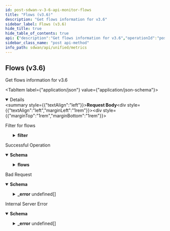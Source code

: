 ```yaml
---
id: post-sdwan-v-3-6-api-monitor-flows
title: "Flows (v3.6)"
description: "Get flows information for v3.6"
sidebar_label: Flows (v3.6)
hide_title: true
hide_table_of_contents: true
api: {"description":"Get flows information for v3.6","operationId":"post-sdwan-v3.6-api-monitor-flows","requestBody":{"content":{"application/json":{"schema":{"properties":{"debug_level":{"description":"Debug Level","enum":["summary","tcp-flags","traffic","all"],"type":"string"},"end_time":{"format":"date","type":"string"},"filter":{"description":"Filter","properties":{"app":{"description":"App","items":{"description":"App","type":"string"},"type":"array"},"element":{"description":"Element","items":{"description":"Element","type":"string"},"type":"array"},"flow":{"description":"Flow","properties":{"destination_ip":{"description":"Destination Ip","items":{"description":"Destination Ip","type":"string"},"type":"array"},"destination_port":{"description":"Destination Port","items":{"description":"Destination Port","type":"integer"},"type":"array"},"protocol":{"description":"Protocol","type":"integer"},"source_ip":{"description":"Source Ip","items":{"description":"Source Ip","type":"string"},"type":"array"},"source_port":{"description":"Source Port","items":{"description":"Source Port","type":"integer"},"type":"array"}}},"flow_type":{"description":"Flow Type","enum":["local","wan","all"],"type":"string"},"path":{"description":"Path","items":{"description":"Path","type":"string"},"type":"array"},"path_type":{"description":"Path Type","items":{"description":"Path Type","enum":["public_direct","public_vpn","private_direct","private_vpn","unknown","servicelink"],"type":"string"},"type":"array"},"security_policy_destination_zone":{"description":"Security Policy Destination Zone","items":{"description":"Security Policy Destination Zone","type":"string"},"type":"array"},"security_policy_rule":{"description":"Security Policy Rule","items":{"description":"Security Policy Rule","type":"string"},"type":"array"},"security_policy_rule_action":{"description":"Security Policy Rule Action","enum":["allow","deny","reject"],"type":"string"},"security_policy_source_zone":{"description":"Security Policy Source Zone","items":{"description":"Security Policy Source Zone","type":"string"},"type":"array"},"site":{"description":"Site","items":{"description":"Site","type":"string"},"type":"array"},"waninterface":{"description":"Waninterface","items":{"description":"Waninterface","type":"string"},"type":"array"}}},"max_datapoints":{"description":"Max Datapoints","type":"integer"},"name":{"description":"Name: Pattern(error = INVALID_FILTER: Schema check failed - Invalid value for param {}, regexp = ^[A-Za-z]+$) ","type":"string"},"start_time":{"format":"date","type":"string"}}}}},"description":"Filter for flows"},"responses":{"200":{"content":{"application/json":{"schema":{"properties":{"flows":{"description":"Flows","properties":{"debug_level":{"description":"Debug Level","type":"string"},"end_time":{"description":"End Time","type":"string"},"items":{"description":"Items","items":{"properties":{"app_id":{"description":"App Id","type":"string"},"average_ntt":{"description":"Average Ntt: JsonInclude(content = ALWAYS, contentFilter = classOf[Void], value = ALWAYS, valueFilter = classOf[Void]) ","format":"float","type":"number"},"average_pg":{"description":"Average Pg: JsonInclude(content = ALWAYS, contentFilter = classOf[Void], value = ALWAYS, valueFilter = classOf[Void]) ","format":"float","type":"number"},"average_rtt":{"description":"Average Rtt: JsonInclude(content = ALWAYS, contentFilter = classOf[Void], value = ALWAYS, valueFilter = classOf[Void]) ","format":"float","type":"number"},"average_srt":{"description":"Average Srt: JsonInclude(content = ALWAYS, contentFilter = classOf[Void], value = ALWAYS, valueFilter = classOf[Void]) ","format":"float","type":"number"},"average_udp_trt":{"description":"Average Udp Trt: JsonInclude(content = ALWAYS, contentFilter = classOf[Void], value = ALWAYS, valueFilter = classOf[Void]) ","format":"float","type":"number"},"avg_jitter_c2s":{"description":"Avg Jitter C2s: JsonInclude(content = ALWAYS, contentFilter = classOf[Void], value = ALWAYS, valueFilter = classOf[Void]) ","format":"float","type":"number"},"avg_jitter_s2c":{"description":"Avg Jitter S2c: JsonInclude(content = ALWAYS, contentFilter = classOf[Void], value = ALWAYS, valueFilter = classOf[Void]) ","format":"float","type":"number"},"avg_mos_c2s":{"description":"Avg Mos C2s: JsonInclude(content = ALWAYS, contentFilter = classOf[Void], value = ALWAYS, valueFilter = classOf[Void]) ","format":"float","type":"number"},"avg_mos_s2c":{"description":"Avg Mos S2c: JsonInclude(content = ALWAYS, contentFilter = classOf[Void], value = ALWAYS, valueFilter = classOf[Void]) ","format":"float","type":"number"},"avg_packet_loss_c2s":{"description":"Avg Packet Loss C2s: JsonInclude(content = ALWAYS, contentFilter = classOf[Void], value = ALWAYS, valueFilter = classOf[Void]) ","format":"float","type":"number"},"avg_packet_loss_s2c":{"description":"Avg Packet Loss S2c: JsonInclude(content = ALWAYS, contentFilter = classOf[Void], value = ALWAYS, valueFilter = classOf[Void]) ","format":"float","type":"number"},"bytes_c2s":{"description":"Bytes C2s","format":"int64","type":"integer"},"bytes_s2c":{"description":"Bytes S2c","format":"int64","type":"integer"},"codec_c2s":{"description":"Codec C2s: JsonInclude(content = ALWAYS, contentFilter = classOf[Void], value = ALWAYS, valueFilter = classOf[Void]) ","items":{"description":"Codec C2s","format":"int64","type":"integer"},"type":"array"},"codec_s2c":{"description":"Codec S2c: JsonInclude(content = ALWAYS, contentFilter = classOf[Void], value = ALWAYS, valueFilter = classOf[Void]) ","items":{"description":"Codec S2c","format":"int64","type":"integer"},"type":"array"},"destination_ip":{"description":"Destination Ip","type":"string"},"destination_lan_network_id":{"description":"Destination Lan Network Id","type":"string"},"destination_lan_vlan_id":{"description":"Destination Lan Vlan Id","type":"integer"},"destination_port":{"description":"Destination Port","type":"integer"},"element_id":{"description":"Element Id","type":"string"},"fc_app_id":{"description":"Fc App Id","type":"string"},"fin_c2s":{"description":"Fin C2s","format":"int64","type":"integer"},"fin_s2c":{"description":"Fin S2c","format":"int64","type":"integer"},"flow_action":{"description":"Flow Action","type":"string"},"flow_decision_metadata_list":{"description":"Flow Decision Metadata List","items":{"properties":{"available_wan_networks":{"description":"Available Wan Networks: JsonAlias(value = [bw_paths]) JsonInclude(content = ALWAYS, contentFilter = classOf[Void], value = ALWAYS, valueFilter = classOf[Void]) ","items":{"description":"Available Wan Networks","type":"string"},"type":"array"},"chosen_wan_path":{"description":"Chosen Wan Path: JsonAlias(value = [path_id]) ","type":"string"},"flow_decision_bitmap":{"description":"Flow Decision Bitmap: JsonAlias(value = [bitmap]) JsonInclude(content = ALWAYS, contentFilter = classOf[Void], value = ALWAYS, valueFilter = classOf[Void]) ","items":{"description":"Flow Decision Bitmap","format":"int64","type":"integer"},"type":"array"},"flow_decision_time":{"description":"Flow Decision Time: JsonAlias(value = [time]) ","format":"int64","type":"integer"},"policy_allowed_wan_paths":{"description":"Policy Allowed Wan Paths: JsonAlias(value = [policy_paths]) JsonInclude(content = ALWAYS, contentFilter = classOf[Void], value = ALWAYS, valueFilter = classOf[Void]) ","items":{"description":"Policy Allowed Wan Paths","type":"string"},"type":"array"},"predictive_wan_network_normalized_load":{"description":"Predictive Wan Network Normalized Load: JsonAlias(value = [bw_values]) JsonInclude(content = ALWAYS, contentFilter = classOf[Void], value = ALWAYS, valueFilter = classOf[Void]) ","items":{"description":"Predictive Wan Network Normalized Load","type":"string"},"type":"array"},"preferred_wan_path":{"description":"Preferred Wan Path: JsonAlias(value = [pref_wan_path]) JsonInclude(content = ALWAYS, contentFilter = classOf[Void], value = ALWAYS, valueFilter = classOf[Void]) ","type":"string"},"sla_filtered_state_up_policy_allowed_wan_paths":{"description":"Sla Filtered State Up Policy Allowed Wan Paths: JsonAlias(value = [policy_l2l3_sla_paths]) JsonInclude(content = ALWAYS, contentFilter = classOf[Void], value = ALWAYS, valueFilter = classOf[Void]) ","items":{"description":"Sla Filtered State Up Policy Allowed Wan Paths","type":"string"},"type":"array"},"state_up_policy_allowed_wan_paths":{"description":"State Up Policy Allowed Wan Paths: JsonAlias(value = [policy_l2l3_paths]) JsonInclude(content = ALWAYS, contentFilter = classOf[Void], value = ALWAYS, valueFilter = classOf[Void]) ","items":{"description":"State Up Policy Allowed Wan Paths","type":"string"},"type":"array"}}},"type":"array"},"flow_end_time_ms":{"description":"Flow End Time Ms","format":"int64","type":"integer"},"flow_start_time_ms":{"description":"Flow Start Time Ms","format":"int64","type":"integer"},"incomplete_trans":{"description":"Incomplete Trans: JsonInclude(content = ALWAYS, contentFilter = classOf[Void], value = ALWAYS, valueFilter = classOf[Void]) ","format":"int64","type":"integer"},"init_success":{"description":"Init Success: JsonInclude(content = ALWAYS, contentFilter = classOf[Void], value = ALWAYS, valueFilter = classOf[Void]) ","type":"boolean"},"is_local_traffic":{"description":"Is Local Traffic","type":"boolean"},"is_sec_policy_present":{"description":"Is Sec Policy Present","type":"boolean"},"lan_dscp_lan_to_wan":{"description":"Lan Dscp Lan To Wan: JsonDeserialize(as = classOf[Void], builder = classOf[Void], contentAs = classOf[Void], contentConverter = classOf[Converter$None], contentUsing = classOf[JsonDeserializer$None], converter = classOf[Converter$None], keyAs = classOf[Void], keyUsing = classOf[KeyDeserializer$None], using = classOf[CustomGetSetPositionsDeserializer]) ","items":{"description":"Lan Dscp Lan To Wan","type":"integer"},"type":"array"},"lan_dscp_wan_to_lan":{"description":"Lan Dscp Wan To Lan: JsonDeserialize(as = classOf[Void], builder = classOf[Void], contentAs = classOf[Void], contentConverter = classOf[Converter$None], contentUsing = classOf[JsonDeserializer$None], converter = classOf[Converter$None], keyAs = classOf[Void], keyUsing = classOf[KeyDeserializer$None], using = classOf[CustomGetSetPositionsDeserializer]) ","items":{"description":"Lan Dscp Wan To Lan","type":"integer"},"type":"array"},"lan_origination_id":{"description":"Lan Origination Id","type":"string"},"lan_termination_id":{"description":"Lan Termination Id","type":"string"},"lan_to_wan":{"description":"Lan To Wan","type":"boolean"},"max_jitter_c2s":{"description":"Max Jitter C2s: JsonInclude(content = ALWAYS, contentFilter = classOf[Void], value = ALWAYS, valueFilter = classOf[Void]) ","format":"float","type":"number"},"max_jitter_s2c":{"description":"Max Jitter S2c: JsonInclude(content = ALWAYS, contentFilter = classOf[Void], value = ALWAYS, valueFilter = classOf[Void]) ","format":"float","type":"number"},"max_mos_c2s":{"description":"Max Mos C2s: JsonInclude(content = ALWAYS, contentFilter = classOf[Void], value = ALWAYS, valueFilter = classOf[Void]) ","format":"float","type":"number"},"max_mos_s2c":{"description":"Max Mos S2c: JsonInclude(content = ALWAYS, contentFilter = classOf[Void], value = ALWAYS, valueFilter = classOf[Void]) ","format":"float","type":"number"},"max_ntt":{"description":"Max Ntt: JsonInclude(content = ALWAYS, contentFilter = classOf[Void], value = ALWAYS, valueFilter = classOf[Void]) ","format":"float","type":"number"},"max_packet_loss_c2s":{"description":"Max Packet Loss C2s: JsonInclude(content = ALWAYS, contentFilter = classOf[Void], value = ALWAYS, valueFilter = classOf[Void]) ","format":"float","type":"number"},"max_packet_loss_s2c":{"description":"Max Packet Loss S2c: JsonInclude(content = ALWAYS, contentFilter = classOf[Void], value = ALWAYS, valueFilter = classOf[Void]) ","format":"float","type":"number"},"max_pg":{"description":"Max Pg: JsonInclude(content = ALWAYS, contentFilter = classOf[Void], value = ALWAYS, valueFilter = classOf[Void]) ","format":"float","type":"number"},"max_rtt":{"description":"Max Rtt: JsonInclude(content = ALWAYS, contentFilter = classOf[Void], value = ALWAYS, valueFilter = classOf[Void]) ","format":"float","type":"number"},"max_srt":{"description":"Max Srt: JsonInclude(content = ALWAYS, contentFilter = classOf[Void], value = ALWAYS, valueFilter = classOf[Void]) ","format":"float","type":"number"},"max_udp_trt":{"description":"Max Udp Trt: JsonInclude(content = ALWAYS, contentFilter = classOf[Void], value = ALWAYS, valueFilter = classOf[Void]) ","format":"float","type":"number"},"media_type":{"description":"Media Type: JsonInclude(content = ALWAYS, contentFilter = classOf[Void], value = ALWAYS, valueFilter = classOf[Void]) ","type":"string"},"min_mos_c2s":{"description":"Min Mos C2s: JsonInclude(content = ALWAYS, contentFilter = classOf[Void], value = ALWAYS, valueFilter = classOf[Void]) ","format":"float","type":"number"},"min_mos_s2c":{"description":"Min Mos S2c: JsonInclude(content = ALWAYS, contentFilter = classOf[Void], value = ALWAYS, valueFilter = classOf[Void]) ","format":"float","type":"number"},"min_ntt":{"description":"Min Ntt: JsonInclude(content = ALWAYS, contentFilter = classOf[Void], value = ALWAYS, valueFilter = classOf[Void]) ","format":"float","type":"number"},"min_pg":{"description":"Min Pg: JsonInclude(content = ALWAYS, contentFilter = classOf[Void], value = ALWAYS, valueFilter = classOf[Void]) ","format":"float","type":"number"},"min_rtt":{"description":"Min Rtt: JsonInclude(content = ALWAYS, contentFilter = classOf[Void], value = ALWAYS, valueFilter = classOf[Void]) ","format":"float","type":"number"},"min_srt":{"description":"Min Srt: JsonInclude(content = ALWAYS, contentFilter = classOf[Void], value = ALWAYS, valueFilter = classOf[Void]) ","format":"float","type":"number"},"min_udp_trt":{"description":"Min Udp Trt: JsonInclude(content = ALWAYS, contentFilter = classOf[Void], value = ALWAYS, valueFilter = classOf[Void]) ","format":"float","type":"number"},"network_policy_dst_prefix_id":{"description":"Network Policy Dst Prefix Id","type":"string"},"network_policy_id":{"description":"Network Policy Id","type":"string"},"network_policy_nctx_id":{"description":"Network Policy Nctx Id","type":"string"},"network_policy_set_id":{"description":"Network Policy Set Id","type":"string"},"network_policy_src_prefix_id":{"description":"Network Policy Src Prefix Id","type":"string"},"network_policy_stack_id":{"description":"Network Policy Stack Id","type":"string"},"new_flow":{"description":"New Flow","type":"boolean"},"ooo_pkts_c2s":{"description":"Ooo Pkts C2s","format":"int64","type":"integer"},"ooo_pkts_s2c":{"description":"Ooo Pkts S2c","format":"int64","type":"integer"},"packets_c2s":{"description":"Packets C2s","format":"int64","type":"integer"},"packets_s2c":{"description":"Packets S2c","format":"int64","type":"integer"},"path_id":{"description":"Path Id","type":"string"},"path_type":{"description":"Path Type","type":"string"},"policy_id":{"description":"Policy Id","type":"string"},"priority_class":{"description":"Priority Class: JsonInclude(content = ALWAYS, contentFilter = classOf[Void], value = ALWAYS, valueFilter = classOf[Void]) ","type":"integer"},"priority_policy_default_rule_mapping_incoming_dscp":{"description":"Priority Policy Default Rule Mapping Incoming Dscp","format":"int64","type":"integer"},"priority_policy_dst_prefix_id":{"description":"Priority Policy Dst Prefix Id","type":"string"},"priority_policy_id":{"description":"Priority Policy Id","type":"string"},"priority_policy_nctx_id":{"description":"Priority Policy Nctx Id","type":"string"},"priority_policy_remark_dscp":{"description":"Priority Policy Remark Dscp","format":"int64","type":"integer"},"priority_policy_set_id":{"description":"Priority Policy Set Id","type":"string"},"priority_policy_src_prefix_id":{"description":"Priority Policy Src Prefix Id","type":"string"},"priority_policy_stack_id":{"description":"Priority Policy Stack Id","type":"string"},"protocol":{"description":"Protocol","type":"integer"},"reset_c2s":{"description":"Reset C2s","format":"int64","type":"integer"},"reset_s2c":{"description":"Reset S2c","format":"int64","type":"integer"},"retransmit_bytes_c2s":{"description":"Retransmit Bytes C2s","format":"int64","type":"integer"},"retransmit_bytes_s2c":{"description":"Retransmit Bytes S2c","format":"int64","type":"integer"},"retransmit_pkts_c2s":{"description":"Retransmit Pkts C2s","format":"int64","type":"integer"},"retransmit_pkts_s2c":{"description":"Retransmit Pkts S2c","format":"int64","type":"integer"},"sack_pkts_c2s":{"description":"Sack Pkts C2s","format":"int64","type":"integer"},"sack_pkts_s2c":{"description":"Sack Pkts S2c","format":"int64","type":"integer"},"sec_fc_app_id":{"description":"Sec Fc App Id","items":{"description":"Sec Fc App Id","type":"string"},"type":"array"},"security_policy_rules":{"description":"Security Policy Rules: JsonInclude(content = ALWAYS, contentFilter = classOf[Void], value = NON_EMPTY, valueFilter = classOf[Void]) ","items":{"properties":{"bytes_c2s":{"format":"int64","type":"integer"},"bytes_s2c":{"format":"int64","type":"integer"},"packets_c2s":{"format":"int64","type":"integer"},"packets_s2c":{"format":"int64","type":"integer"},"security_destination_zone_id":{"description":"Security Destination Zone Id: JsonAlias(value = [dst_zone_id]) ","type":"string"},"security_policy_rule_action":{"description":"Security Policy Rule Action: JsonAlias(value = [action]) ","type":"string"},"security_policy_rule_id":{"description":"Security Policy Rule Id: JsonAlias(value = [rule_id]) ","type":"string"},"security_source_zone_id":{"description":"Security Source Zone Id: JsonAlias(value = [src_zone_id]) ","type":"string"},"time":{"description":"Time","format":"int64","type":"integer"}}},"type":"array"},"service_endpoint_id":{"description":"Service Endpoint Id: JsonInclude(content = ALWAYS, contentFilter = classOf[Void], value = ALWAYS, valueFilter = classOf[Void]) ","type":"string"},"source_ip":{"description":"Source Ip","type":"string"},"source_lan_network_id":{"description":"Source Lan Network Id","type":"string"},"source_lan_vlan_id":{"description":"Source Lan Vlan Id","type":"integer"},"source_port":{"description":"Source Port","type":"integer"},"success_transactions":{"description":"Success Transactions: JsonInclude(content = ALWAYS, contentFilter = classOf[Void], value = ALWAYS, valueFilter = classOf[Void]) ","format":"int64","type":"integer"},"syn_c2s":{"description":"Syn C2s","format":"int64","type":"integer"},"syn_s2c":{"description":"Syn S2c","format":"int64","type":"integer"},"traffic_type":{"description":"Traffic Type: JsonInclude(content = ALWAYS, contentFilter = classOf[Void], value = ALWAYS, valueFilter = classOf[Void]) ","type":"string"},"unknown_domain":{"description":"Unknown Domain","type":"string"},"unknown_reason":{"description":"Unknown Reason","type":"string"},"vlan_id":{"description":"Vlan Id","type":"integer"},"wan_path_change_reason":{"description":"Wan Path Change Reason: JsonInclude(content = ALWAYS, contentFilter = classOf[Void], value = ALWAYS, valueFilter = classOf[Void]) ","type":"string"},"waninterface_id":{"description":"Waninterface Id","type":"string"},"win_scaler_c2s":{"description":"Win Scaler C2s","format":"int64","type":"integer"},"win_scaler_s2c":{"description":"Win Scaler S2c","format":"int64","type":"integer"},"win_size_c2s":{"description":"Win Size C2s","format":"int64","type":"integer"},"win_size_s2c":{"description":"Win Size S2c","format":"int64","type":"integer"}}},"type":"array"},"start_time":{"description":"Start Time","type":"string"}}}}}}},"description":"Successful Operation"},"400":{"content":{"application/json":{"example":{"value":{"_error":[{"code":"EMPTY_REQ_BODY"},{"code":"SCHEMA_MISMATCH"},{"code":"START_TIME_GREATER_THAN_END_TIME"},{"code":"INVALID_REQUEST_ERROR_0001"},{"code":"EMPTY_FILTER"},{"code":"PATH_AND_PATH_TYPE_NOT_SUPPORTED"},{"code":"SITE_WITH_PATH_MISSING"},{"code":"SITE_WITH_WANINTERFACE_MISSING"},{"code":"SITE_WITH_ELEMENT_MISSING"},{"code":"SITE_WITH_FLOW_TUPLE_MISSING"},{"code":"INVALID_IP"},{"code":"INVALID_FLOW_TYPE"}]}},"schema":{"properties":{"_error":{"items":{"properties":{"code":{"type":"string"},"message":{"type":"string"}}},"type":"array"}}}}},"description":"Bad Request"},"500":{"content":{"application/json":{"schema":{"properties":{"_error":{"items":{"properties":{"code":{"type":"string"},"message":{"type":"string"}}},"type":"array"}}}}},"description":"Internal Server Error"}},"tags":["Metrics"],"method":"post","path":"/sdwan/v3.6/api/monitor/flows","jsonRequestBodyExample":{"debug_level":"summary","end_time":"2022-09-28","filter":{"app":["string"],"element":["string"],"flow":{"destination_ip":["string"],"destination_port":[0],"protocol":0,"source_ip":["string"],"source_port":[0]},"flow_type":"local","path":["string"],"path_type":["public_direct"],"security_policy_destination_zone":["string"],"security_policy_rule":["string"],"security_policy_rule_action":"allow","security_policy_source_zone":["string"],"site":["string"],"waninterface":["string"]},"max_datapoints":0,"name":"string","start_time":"2022-09-28"},"info":{"contact":{},"description":"List of APIs used to retrieve SDWAN metrics such as badnwidth utilization, TCP transaction, application health, application performance, LQM, flows, interface & system metrics.","title":"Metrics","version":"Latest"},"postman":{"name":"Flows (v3.6)","description":{"content":"Get flows information for v3.6","type":"text/plain"},"url":{"path":["sdwan","v3.6","api","monitor","flows"],"host":["{{baseUrl}}"],"query":[],"variable":[]},"header":[{"key":"Content-Type","value":"application/json"},{"key":"Accept","value":"application/json"}],"method":"POST","body":{"mode":"raw","raw":"\"\"","options":{"raw":{"language":"json"}}}}}
sidebar_class_name: "post api-method"
info_path: sdwan/api/unified/metrics
---
```



## Flows (v3.6)



Get flows information for v3.6

<MimeTabs><TabItem label={"application/json"} value={"application/json-schema"}><details style={{}} data-collapsed={false} open={true}><summary style={{"textAlign":"left"}}><strong>Request Body</strong></summary><div style={{"textAlign":"left","marginLeft":"1rem"}}><div style={{"marginTop":"1rem","marginBottom":"1rem"}}>

Filter for flows

</div></div><ul style={{"marginLeft":"1rem"}}><SchemaItem collapsible={false} name={"debug_level"} required={false} schemaDescription={"Debug Level"} schemaName={"string"} qualifierMessage={"**Possible values:** [`summary`, `tcp-flags`, `traffic`, `all`]"} defaultValue={undefined}></SchemaItem><SchemaItem collapsible={false} name={"end_time"} required={false} schemaDescription={undefined} schemaName={"date"} qualifierMessage={undefined} defaultValue={undefined}></SchemaItem><SchemaItem collapsible={true} className={"schemaItem"}><details style={{}}><summary style={{}}><strong>filter</strong><span style={{"opacity":"0.6"}}> </span></summary><div style={{"marginLeft":"1rem"}}><div style={{"marginTop":".5rem","marginBottom":".5rem"}}>

Filter

</div><SchemaItem collapsible={false} name={"app"} required={false} schemaDescription={"App"} schemaName={"string[]"} qualifierMessage={undefined} defaultValue={undefined}></SchemaItem><SchemaItem collapsible={false} name={"element"} required={false} schemaDescription={"Element"} schemaName={"string[]"} qualifierMessage={undefined} defaultValue={undefined}></SchemaItem><SchemaItem collapsible={true} className={"schemaItem"}><details style={{}}><summary style={{}}><strong>flow</strong><span style={{"opacity":"0.6"}}> </span></summary><div style={{"marginLeft":"1rem"}}><div style={{"marginTop":".5rem","marginBottom":".5rem"}}>

Flow

</div><SchemaItem collapsible={false} name={"destination_ip"} required={false} schemaDescription={"Destination Ip"} schemaName={"string[]"} qualifierMessage={undefined} defaultValue={undefined}></SchemaItem><SchemaItem collapsible={false} name={"destination_port"} required={false} schemaDescription={"Destination Port"} schemaName={"integer[]"} qualifierMessage={undefined} defaultValue={undefined}></SchemaItem><SchemaItem collapsible={false} name={"protocol"} required={false} schemaDescription={"Protocol"} schemaName={"integer"} qualifierMessage={undefined} defaultValue={undefined}></SchemaItem><SchemaItem collapsible={false} name={"source_ip"} required={false} schemaDescription={"Source Ip"} schemaName={"string[]"} qualifierMessage={undefined} defaultValue={undefined}></SchemaItem><SchemaItem collapsible={false} name={"source_port"} required={false} schemaDescription={"Source Port"} schemaName={"integer[]"} qualifierMessage={undefined} defaultValue={undefined}></SchemaItem></div></details></SchemaItem><SchemaItem collapsible={false} name={"flow_type"} required={false} schemaDescription={"Flow Type"} schemaName={"string"} qualifierMessage={"**Possible values:** [`local`, `wan`, `all`]"} defaultValue={undefined}></SchemaItem><SchemaItem collapsible={false} name={"path"} required={false} schemaDescription={"Path"} schemaName={"string[]"} qualifierMessage={undefined} defaultValue={undefined}></SchemaItem><SchemaItem collapsible={false} name={"path_type"} required={false} schemaDescription={"Path Type"} schemaName={"string[]"} qualifierMessage={"**Possible values:** [`public_direct`, `public_vpn`, `private_direct`, `private_vpn`, `unknown`, `servicelink`]"} defaultValue={undefined}></SchemaItem><SchemaItem collapsible={false} name={"security_policy_destination_zone"} required={false} schemaDescription={"Security Policy Destination Zone"} schemaName={"string[]"} qualifierMessage={undefined} defaultValue={undefined}></SchemaItem><SchemaItem collapsible={false} name={"security_policy_rule"} required={false} schemaDescription={"Security Policy Rule"} schemaName={"string[]"} qualifierMessage={undefined} defaultValue={undefined}></SchemaItem><SchemaItem collapsible={false} name={"security_policy_rule_action"} required={false} schemaDescription={"Security Policy Rule Action"} schemaName={"string"} qualifierMessage={"**Possible values:** [`allow`, `deny`, `reject`]"} defaultValue={undefined}></SchemaItem><SchemaItem collapsible={false} name={"security_policy_source_zone"} required={false} schemaDescription={"Security Policy Source Zone"} schemaName={"string[]"} qualifierMessage={undefined} defaultValue={undefined}></SchemaItem><SchemaItem collapsible={false} name={"site"} required={false} schemaDescription={"Site"} schemaName={"string[]"} qualifierMessage={undefined} defaultValue={undefined}></SchemaItem><SchemaItem collapsible={false} name={"waninterface"} required={false} schemaDescription={"Waninterface"} schemaName={"string[]"} qualifierMessage={undefined} defaultValue={undefined}></SchemaItem></div></details></SchemaItem><SchemaItem collapsible={false} name={"max_datapoints"} required={false} schemaDescription={"Max Datapoints"} schemaName={"integer"} qualifierMessage={undefined} defaultValue={undefined}></SchemaItem><SchemaItem collapsible={false} name={"name"} required={false} schemaDescription={"Name: Pattern(error = INVALID_FILTER: Schema check failed - Invalid value for param {}, regexp = ^[A-Za-z]+$) "} schemaName={"string"} qualifierMessage={undefined} defaultValue={undefined}></SchemaItem><SchemaItem collapsible={false} name={"start_time"} required={false} schemaDescription={undefined} schemaName={"date"} qualifierMessage={undefined} defaultValue={undefined}></SchemaItem></ul></details></TabItem></MimeTabs><div><ApiTabs><TabItem label={"200"} value={"200"}><div>

Successful Operation

</div><div><MimeTabs groupId={"mime-type"}><TabItem label={"application/json"} value={"application/json"}><SchemaTabs groupId={"schema-tabs"}><TabItem label={"Schema"} value={"Schema"}><details style={{}} data-collapsed={false} open={true}><summary style={{"textAlign":"left"}}><strong>Schema</strong></summary><div style={{"textAlign":"left","marginLeft":"1rem"}}></div><ul style={{"marginLeft":"1rem"}}><SchemaItem collapsible={true} className={"schemaItem"}><details style={{}}><summary style={{}}><strong>flows</strong><span style={{"opacity":"0.6"}}> </span></summary><div style={{"marginLeft":"1rem"}}><div style={{"marginTop":".5rem","marginBottom":".5rem"}}>

Flows

</div><SchemaItem collapsible={false} name={"debug_level"} required={false} schemaDescription={"Debug Level"} schemaName={"string"} qualifierMessage={undefined} defaultValue={undefined}></SchemaItem><SchemaItem collapsible={false} name={"end_time"} required={false} schemaDescription={"End Time"} schemaName={"string"} qualifierMessage={undefined} defaultValue={undefined}></SchemaItem><SchemaItem collapsible={true} className={"schemaItem"}><details style={{}}><summary style={{}}><strong>items</strong><span style={{"opacity":"0.6"}}> undefined[]</span></summary><div style={{"marginLeft":"1rem"}}><div style={{"marginTop":".5rem","marginBottom":".5rem"}}>

Items

</div><SchemaItem collapsible={false} name={"app_id"} required={false} schemaDescription={"App Id"} schemaName={"string"} qualifierMessage={undefined} defaultValue={undefined}></SchemaItem><SchemaItem collapsible={false} name={"average_ntt"} required={false} schemaDescription={"Average Ntt: JsonInclude(content = ALWAYS, contentFilter = classOf[Void], value = ALWAYS, valueFilter = classOf[Void]) "} schemaName={"float"} qualifierMessage={undefined} defaultValue={undefined}></SchemaItem><SchemaItem collapsible={false} name={"average_pg"} required={false} schemaDescription={"Average Pg: JsonInclude(content = ALWAYS, contentFilter = classOf[Void], value = ALWAYS, valueFilter = classOf[Void]) "} schemaName={"float"} qualifierMessage={undefined} defaultValue={undefined}></SchemaItem><SchemaItem collapsible={false} name={"average_rtt"} required={false} schemaDescription={"Average Rtt: JsonInclude(content = ALWAYS, contentFilter = classOf[Void], value = ALWAYS, valueFilter = classOf[Void]) "} schemaName={"float"} qualifierMessage={undefined} defaultValue={undefined}></SchemaItem><SchemaItem collapsible={false} name={"average_srt"} required={false} schemaDescription={"Average Srt: JsonInclude(content = ALWAYS, contentFilter = classOf[Void], value = ALWAYS, valueFilter = classOf[Void]) "} schemaName={"float"} qualifierMessage={undefined} defaultValue={undefined}></SchemaItem><SchemaItem collapsible={false} name={"average_udp_trt"} required={false} schemaDescription={"Average Udp Trt: JsonInclude(content = ALWAYS, contentFilter = classOf[Void], value = ALWAYS, valueFilter = classOf[Void]) "} schemaName={"float"} qualifierMessage={undefined} defaultValue={undefined}></SchemaItem><SchemaItem collapsible={false} name={"avg_jitter_c2s"} required={false} schemaDescription={"Avg Jitter C2s: JsonInclude(content = ALWAYS, contentFilter = classOf[Void], value = ALWAYS, valueFilter = classOf[Void]) "} schemaName={"float"} qualifierMessage={undefined} defaultValue={undefined}></SchemaItem><SchemaItem collapsible={false} name={"avg_jitter_s2c"} required={false} schemaDescription={"Avg Jitter S2c: JsonInclude(content = ALWAYS, contentFilter = classOf[Void], value = ALWAYS, valueFilter = classOf[Void]) "} schemaName={"float"} qualifierMessage={undefined} defaultValue={undefined}></SchemaItem><SchemaItem collapsible={false} name={"avg_mos_c2s"} required={false} schemaDescription={"Avg Mos C2s: JsonInclude(content = ALWAYS, contentFilter = classOf[Void], value = ALWAYS, valueFilter = classOf[Void]) "} schemaName={"float"} qualifierMessage={undefined} defaultValue={undefined}></SchemaItem><SchemaItem collapsible={false} name={"avg_mos_s2c"} required={false} schemaDescription={"Avg Mos S2c: JsonInclude(content = ALWAYS, contentFilter = classOf[Void], value = ALWAYS, valueFilter = classOf[Void]) "} schemaName={"float"} qualifierMessage={undefined} defaultValue={undefined}></SchemaItem><SchemaItem collapsible={false} name={"avg_packet_loss_c2s"} required={false} schemaDescription={"Avg Packet Loss C2s: JsonInclude(content = ALWAYS, contentFilter = classOf[Void], value = ALWAYS, valueFilter = classOf[Void]) "} schemaName={"float"} qualifierMessage={undefined} defaultValue={undefined}></SchemaItem><SchemaItem collapsible={false} name={"avg_packet_loss_s2c"} required={false} schemaDescription={"Avg Packet Loss S2c: JsonInclude(content = ALWAYS, contentFilter = classOf[Void], value = ALWAYS, valueFilter = classOf[Void]) "} schemaName={"float"} qualifierMessage={undefined} defaultValue={undefined}></SchemaItem><SchemaItem collapsible={false} name={"bytes_c2s"} required={false} schemaDescription={"Bytes C2s"} schemaName={"int64"} qualifierMessage={undefined} defaultValue={undefined}></SchemaItem><SchemaItem collapsible={false} name={"bytes_s2c"} required={false} schemaDescription={"Bytes S2c"} schemaName={"int64"} qualifierMessage={undefined} defaultValue={undefined}></SchemaItem><SchemaItem collapsible={false} name={"codec_c2s"} required={false} schemaDescription={"Codec C2s: JsonInclude(content = ALWAYS, contentFilter = classOf[Void], value = ALWAYS, valueFilter = classOf[Void]) "} schemaName={"int64[]"} qualifierMessage={undefined} defaultValue={undefined}></SchemaItem><SchemaItem collapsible={false} name={"codec_s2c"} required={false} schemaDescription={"Codec S2c: JsonInclude(content = ALWAYS, contentFilter = classOf[Void], value = ALWAYS, valueFilter = classOf[Void]) "} schemaName={"int64[]"} qualifierMessage={undefined} defaultValue={undefined}></SchemaItem><SchemaItem collapsible={false} name={"destination_ip"} required={false} schemaDescription={"Destination Ip"} schemaName={"string"} qualifierMessage={undefined} defaultValue={undefined}></SchemaItem><SchemaItem collapsible={false} name={"destination_lan_network_id"} required={false} schemaDescription={"Destination Lan Network Id"} schemaName={"string"} qualifierMessage={undefined} defaultValue={undefined}></SchemaItem><SchemaItem collapsible={false} name={"destination_lan_vlan_id"} required={false} schemaDescription={"Destination Lan Vlan Id"} schemaName={"integer"} qualifierMessage={undefined} defaultValue={undefined}></SchemaItem><SchemaItem collapsible={false} name={"destination_port"} required={false} schemaDescription={"Destination Port"} schemaName={"integer"} qualifierMessage={undefined} defaultValue={undefined}></SchemaItem><SchemaItem collapsible={false} name={"element_id"} required={false} schemaDescription={"Element Id"} schemaName={"string"} qualifierMessage={undefined} defaultValue={undefined}></SchemaItem><SchemaItem collapsible={false} name={"fc_app_id"} required={false} schemaDescription={"Fc App Id"} schemaName={"string"} qualifierMessage={undefined} defaultValue={undefined}></SchemaItem><SchemaItem collapsible={false} name={"fin_c2s"} required={false} schemaDescription={"Fin C2s"} schemaName={"int64"} qualifierMessage={undefined} defaultValue={undefined}></SchemaItem><SchemaItem collapsible={false} name={"fin_s2c"} required={false} schemaDescription={"Fin S2c"} schemaName={"int64"} qualifierMessage={undefined} defaultValue={undefined}></SchemaItem><SchemaItem collapsible={false} name={"flow_action"} required={false} schemaDescription={"Flow Action"} schemaName={"string"} qualifierMessage={undefined} defaultValue={undefined}></SchemaItem><SchemaItem collapsible={true} className={"schemaItem"}><details style={{}}><summary style={{}}><strong>flow_decision_metadata_list</strong><span style={{"opacity":"0.6"}}> undefined[]</span></summary><div style={{"marginLeft":"1rem"}}><div style={{"marginTop":".5rem","marginBottom":".5rem"}}>

Flow Decision Metadata List

</div><SchemaItem collapsible={false} name={"available_wan_networks"} required={false} schemaDescription={"Available Wan Networks: JsonAlias(value = [bw_paths]) JsonInclude(content = ALWAYS, contentFilter = classOf[Void], value = ALWAYS, valueFilter = classOf[Void]) "} schemaName={"string[]"} qualifierMessage={undefined} defaultValue={undefined}></SchemaItem><SchemaItem collapsible={false} name={"chosen_wan_path"} required={false} schemaDescription={"Chosen Wan Path: JsonAlias(value = [path_id]) "} schemaName={"string"} qualifierMessage={undefined} defaultValue={undefined}></SchemaItem><SchemaItem collapsible={false} name={"flow_decision_bitmap"} required={false} schemaDescription={"Flow Decision Bitmap: JsonAlias(value = [bitmap]) JsonInclude(content = ALWAYS, contentFilter = classOf[Void], value = ALWAYS, valueFilter = classOf[Void]) "} schemaName={"int64[]"} qualifierMessage={undefined} defaultValue={undefined}></SchemaItem><SchemaItem collapsible={false} name={"flow_decision_time"} required={false} schemaDescription={"Flow Decision Time: JsonAlias(value = [time]) "} schemaName={"int64"} qualifierMessage={undefined} defaultValue={undefined}></SchemaItem><SchemaItem collapsible={false} name={"policy_allowed_wan_paths"} required={false} schemaDescription={"Policy Allowed Wan Paths: JsonAlias(value = [policy_paths]) JsonInclude(content = ALWAYS, contentFilter = classOf[Void], value = ALWAYS, valueFilter = classOf[Void]) "} schemaName={"string[]"} qualifierMessage={undefined} defaultValue={undefined}></SchemaItem><SchemaItem collapsible={false} name={"predictive_wan_network_normalized_load"} required={false} schemaDescription={"Predictive Wan Network Normalized Load: JsonAlias(value = [bw_values]) JsonInclude(content = ALWAYS, contentFilter = classOf[Void], value = ALWAYS, valueFilter = classOf[Void]) "} schemaName={"string[]"} qualifierMessage={undefined} defaultValue={undefined}></SchemaItem><SchemaItem collapsible={false} name={"preferred_wan_path"} required={false} schemaDescription={"Preferred Wan Path: JsonAlias(value = [pref_wan_path]) JsonInclude(content = ALWAYS, contentFilter = classOf[Void], value = ALWAYS, valueFilter = classOf[Void]) "} schemaName={"string"} qualifierMessage={undefined} defaultValue={undefined}></SchemaItem><SchemaItem collapsible={false} name={"sla_filtered_state_up_policy_allowed_wan_paths"} required={false} schemaDescription={"Sla Filtered State Up Policy Allowed Wan Paths: JsonAlias(value = [policy_l2l3_sla_paths]) JsonInclude(content = ALWAYS, contentFilter = classOf[Void], value = ALWAYS, valueFilter = classOf[Void]) "} schemaName={"string[]"} qualifierMessage={undefined} defaultValue={undefined}></SchemaItem><SchemaItem collapsible={false} name={"state_up_policy_allowed_wan_paths"} required={false} schemaDescription={"State Up Policy Allowed Wan Paths: JsonAlias(value = [policy_l2l3_paths]) JsonInclude(content = ALWAYS, contentFilter = classOf[Void], value = ALWAYS, valueFilter = classOf[Void]) "} schemaName={"string[]"} qualifierMessage={undefined} defaultValue={undefined}></SchemaItem></div></details></SchemaItem><SchemaItem collapsible={false} name={"flow_end_time_ms"} required={false} schemaDescription={"Flow End Time Ms"} schemaName={"int64"} qualifierMessage={undefined} defaultValue={undefined}></SchemaItem><SchemaItem collapsible={false} name={"flow_start_time_ms"} required={false} schemaDescription={"Flow Start Time Ms"} schemaName={"int64"} qualifierMessage={undefined} defaultValue={undefined}></SchemaItem><SchemaItem collapsible={false} name={"incomplete_trans"} required={false} schemaDescription={"Incomplete Trans: JsonInclude(content = ALWAYS, contentFilter = classOf[Void], value = ALWAYS, valueFilter = classOf[Void]) "} schemaName={"int64"} qualifierMessage={undefined} defaultValue={undefined}></SchemaItem><SchemaItem collapsible={false} name={"init_success"} required={false} schemaDescription={"Init Success: JsonInclude(content = ALWAYS, contentFilter = classOf[Void], value = ALWAYS, valueFilter = classOf[Void]) "} schemaName={"boolean"} qualifierMessage={undefined} defaultValue={undefined}></SchemaItem><SchemaItem collapsible={false} name={"is_local_traffic"} required={false} schemaDescription={"Is Local Traffic"} schemaName={"boolean"} qualifierMessage={undefined} defaultValue={undefined}></SchemaItem><SchemaItem collapsible={false} name={"is_sec_policy_present"} required={false} schemaDescription={"Is Sec Policy Present"} schemaName={"boolean"} qualifierMessage={undefined} defaultValue={undefined}></SchemaItem><SchemaItem collapsible={false} name={"lan_dscp_lan_to_wan"} required={false} schemaDescription={"Lan Dscp Lan To Wan: JsonDeserialize(as = classOf[Void], builder = classOf[Void], contentAs = classOf[Void], contentConverter = classOf[Converter$None], contentUsing = classOf[JsonDeserializer$None], converter = classOf[Converter$None], keyAs = classOf[Void], keyUsing = classOf[KeyDeserializer$None], using = classOf[CustomGetSetPositionsDeserializer]) "} schemaName={"integer[]"} qualifierMessage={undefined} defaultValue={undefined}></SchemaItem><SchemaItem collapsible={false} name={"lan_dscp_wan_to_lan"} required={false} schemaDescription={"Lan Dscp Wan To Lan: JsonDeserialize(as = classOf[Void], builder = classOf[Void], contentAs = classOf[Void], contentConverter = classOf[Converter$None], contentUsing = classOf[JsonDeserializer$None], converter = classOf[Converter$None], keyAs = classOf[Void], keyUsing = classOf[KeyDeserializer$None], using = classOf[CustomGetSetPositionsDeserializer]) "} schemaName={"integer[]"} qualifierMessage={undefined} defaultValue={undefined}></SchemaItem><SchemaItem collapsible={false} name={"lan_origination_id"} required={false} schemaDescription={"Lan Origination Id"} schemaName={"string"} qualifierMessage={undefined} defaultValue={undefined}></SchemaItem><SchemaItem collapsible={false} name={"lan_termination_id"} required={false} schemaDescription={"Lan Termination Id"} schemaName={"string"} qualifierMessage={undefined} defaultValue={undefined}></SchemaItem><SchemaItem collapsible={false} name={"lan_to_wan"} required={false} schemaDescription={"Lan To Wan"} schemaName={"boolean"} qualifierMessage={undefined} defaultValue={undefined}></SchemaItem><SchemaItem collapsible={false} name={"max_jitter_c2s"} required={false} schemaDescription={"Max Jitter C2s: JsonInclude(content = ALWAYS, contentFilter = classOf[Void], value = ALWAYS, valueFilter = classOf[Void]) "} schemaName={"float"} qualifierMessage={undefined} defaultValue={undefined}></SchemaItem><SchemaItem collapsible={false} name={"max_jitter_s2c"} required={false} schemaDescription={"Max Jitter S2c: JsonInclude(content = ALWAYS, contentFilter = classOf[Void], value = ALWAYS, valueFilter = classOf[Void]) "} schemaName={"float"} qualifierMessage={undefined} defaultValue={undefined}></SchemaItem><SchemaItem collapsible={false} name={"max_mos_c2s"} required={false} schemaDescription={"Max Mos C2s: JsonInclude(content = ALWAYS, contentFilter = classOf[Void], value = ALWAYS, valueFilter = classOf[Void]) "} schemaName={"float"} qualifierMessage={undefined} defaultValue={undefined}></SchemaItem><SchemaItem collapsible={false} name={"max_mos_s2c"} required={false} schemaDescription={"Max Mos S2c: JsonInclude(content = ALWAYS, contentFilter = classOf[Void], value = ALWAYS, valueFilter = classOf[Void]) "} schemaName={"float"} qualifierMessage={undefined} defaultValue={undefined}></SchemaItem><SchemaItem collapsible={false} name={"max_ntt"} required={false} schemaDescription={"Max Ntt: JsonInclude(content = ALWAYS, contentFilter = classOf[Void], value = ALWAYS, valueFilter = classOf[Void]) "} schemaName={"float"} qualifierMessage={undefined} defaultValue={undefined}></SchemaItem><SchemaItem collapsible={false} name={"max_packet_loss_c2s"} required={false} schemaDescription={"Max Packet Loss C2s: JsonInclude(content = ALWAYS, contentFilter = classOf[Void], value = ALWAYS, valueFilter = classOf[Void]) "} schemaName={"float"} qualifierMessage={undefined} defaultValue={undefined}></SchemaItem><SchemaItem collapsible={false} name={"max_packet_loss_s2c"} required={false} schemaDescription={"Max Packet Loss S2c: JsonInclude(content = ALWAYS, contentFilter = classOf[Void], value = ALWAYS, valueFilter = classOf[Void]) "} schemaName={"float"} qualifierMessage={undefined} defaultValue={undefined}></SchemaItem><SchemaItem collapsible={false} name={"max_pg"} required={false} schemaDescription={"Max Pg: JsonInclude(content = ALWAYS, contentFilter = classOf[Void], value = ALWAYS, valueFilter = classOf[Void]) "} schemaName={"float"} qualifierMessage={undefined} defaultValue={undefined}></SchemaItem><SchemaItem collapsible={false} name={"max_rtt"} required={false} schemaDescription={"Max Rtt: JsonInclude(content = ALWAYS, contentFilter = classOf[Void], value = ALWAYS, valueFilter = classOf[Void]) "} schemaName={"float"} qualifierMessage={undefined} defaultValue={undefined}></SchemaItem><SchemaItem collapsible={false} name={"max_srt"} required={false} schemaDescription={"Max Srt: JsonInclude(content = ALWAYS, contentFilter = classOf[Void], value = ALWAYS, valueFilter = classOf[Void]) "} schemaName={"float"} qualifierMessage={undefined} defaultValue={undefined}></SchemaItem><SchemaItem collapsible={false} name={"max_udp_trt"} required={false} schemaDescription={"Max Udp Trt: JsonInclude(content = ALWAYS, contentFilter = classOf[Void], value = ALWAYS, valueFilter = classOf[Void]) "} schemaName={"float"} qualifierMessage={undefined} defaultValue={undefined}></SchemaItem><SchemaItem collapsible={false} name={"media_type"} required={false} schemaDescription={"Media Type: JsonInclude(content = ALWAYS, contentFilter = classOf[Void], value = ALWAYS, valueFilter = classOf[Void]) "} schemaName={"string"} qualifierMessage={undefined} defaultValue={undefined}></SchemaItem><SchemaItem collapsible={false} name={"min_mos_c2s"} required={false} schemaDescription={"Min Mos C2s: JsonInclude(content = ALWAYS, contentFilter = classOf[Void], value = ALWAYS, valueFilter = classOf[Void]) "} schemaName={"float"} qualifierMessage={undefined} defaultValue={undefined}></SchemaItem><SchemaItem collapsible={false} name={"min_mos_s2c"} required={false} schemaDescription={"Min Mos S2c: JsonInclude(content = ALWAYS, contentFilter = classOf[Void], value = ALWAYS, valueFilter = classOf[Void]) "} schemaName={"float"} qualifierMessage={undefined} defaultValue={undefined}></SchemaItem><SchemaItem collapsible={false} name={"min_ntt"} required={false} schemaDescription={"Min Ntt: JsonInclude(content = ALWAYS, contentFilter = classOf[Void], value = ALWAYS, valueFilter = classOf[Void]) "} schemaName={"float"} qualifierMessage={undefined} defaultValue={undefined}></SchemaItem><SchemaItem collapsible={false} name={"min_pg"} required={false} schemaDescription={"Min Pg: JsonInclude(content = ALWAYS, contentFilter = classOf[Void], value = ALWAYS, valueFilter = classOf[Void]) "} schemaName={"float"} qualifierMessage={undefined} defaultValue={undefined}></SchemaItem><SchemaItem collapsible={false} name={"min_rtt"} required={false} schemaDescription={"Min Rtt: JsonInclude(content = ALWAYS, contentFilter = classOf[Void], value = ALWAYS, valueFilter = classOf[Void]) "} schemaName={"float"} qualifierMessage={undefined} defaultValue={undefined}></SchemaItem><SchemaItem collapsible={false} name={"min_srt"} required={false} schemaDescription={"Min Srt: JsonInclude(content = ALWAYS, contentFilter = classOf[Void], value = ALWAYS, valueFilter = classOf[Void]) "} schemaName={"float"} qualifierMessage={undefined} defaultValue={undefined}></SchemaItem><SchemaItem collapsible={false} name={"min_udp_trt"} required={false} schemaDescription={"Min Udp Trt: JsonInclude(content = ALWAYS, contentFilter = classOf[Void], value = ALWAYS, valueFilter = classOf[Void]) "} schemaName={"float"} qualifierMessage={undefined} defaultValue={undefined}></SchemaItem><SchemaItem collapsible={false} name={"network_policy_dst_prefix_id"} required={false} schemaDescription={"Network Policy Dst Prefix Id"} schemaName={"string"} qualifierMessage={undefined} defaultValue={undefined}></SchemaItem><SchemaItem collapsible={false} name={"network_policy_id"} required={false} schemaDescription={"Network Policy Id"} schemaName={"string"} qualifierMessage={undefined} defaultValue={undefined}></SchemaItem><SchemaItem collapsible={false} name={"network_policy_nctx_id"} required={false} schemaDescription={"Network Policy Nctx Id"} schemaName={"string"} qualifierMessage={undefined} defaultValue={undefined}></SchemaItem><SchemaItem collapsible={false} name={"network_policy_set_id"} required={false} schemaDescription={"Network Policy Set Id"} schemaName={"string"} qualifierMessage={undefined} defaultValue={undefined}></SchemaItem><SchemaItem collapsible={false} name={"network_policy_src_prefix_id"} required={false} schemaDescription={"Network Policy Src Prefix Id"} schemaName={"string"} qualifierMessage={undefined} defaultValue={undefined}></SchemaItem><SchemaItem collapsible={false} name={"network_policy_stack_id"} required={false} schemaDescription={"Network Policy Stack Id"} schemaName={"string"} qualifierMessage={undefined} defaultValue={undefined}></SchemaItem><SchemaItem collapsible={false} name={"new_flow"} required={false} schemaDescription={"New Flow"} schemaName={"boolean"} qualifierMessage={undefined} defaultValue={undefined}></SchemaItem><SchemaItem collapsible={false} name={"ooo_pkts_c2s"} required={false} schemaDescription={"Ooo Pkts C2s"} schemaName={"int64"} qualifierMessage={undefined} defaultValue={undefined}></SchemaItem><SchemaItem collapsible={false} name={"ooo_pkts_s2c"} required={false} schemaDescription={"Ooo Pkts S2c"} schemaName={"int64"} qualifierMessage={undefined} defaultValue={undefined}></SchemaItem><SchemaItem collapsible={false} name={"packets_c2s"} required={false} schemaDescription={"Packets C2s"} schemaName={"int64"} qualifierMessage={undefined} defaultValue={undefined}></SchemaItem><SchemaItem collapsible={false} name={"packets_s2c"} required={false} schemaDescription={"Packets S2c"} schemaName={"int64"} qualifierMessage={undefined} defaultValue={undefined}></SchemaItem><SchemaItem collapsible={false} name={"path_id"} required={false} schemaDescription={"Path Id"} schemaName={"string"} qualifierMessage={undefined} defaultValue={undefined}></SchemaItem><SchemaItem collapsible={false} name={"path_type"} required={false} schemaDescription={"Path Type"} schemaName={"string"} qualifierMessage={undefined} defaultValue={undefined}></SchemaItem><SchemaItem collapsible={false} name={"policy_id"} required={false} schemaDescription={"Policy Id"} schemaName={"string"} qualifierMessage={undefined} defaultValue={undefined}></SchemaItem><SchemaItem collapsible={false} name={"priority_class"} required={false} schemaDescription={"Priority Class: JsonInclude(content = ALWAYS, contentFilter = classOf[Void], value = ALWAYS, valueFilter = classOf[Void]) "} schemaName={"integer"} qualifierMessage={undefined} defaultValue={undefined}></SchemaItem><SchemaItem collapsible={false} name={"priority_policy_default_rule_mapping_incoming_dscp"} required={false} schemaDescription={"Priority Policy Default Rule Mapping Incoming Dscp"} schemaName={"int64"} qualifierMessage={undefined} defaultValue={undefined}></SchemaItem><SchemaItem collapsible={false} name={"priority_policy_dst_prefix_id"} required={false} schemaDescription={"Priority Policy Dst Prefix Id"} schemaName={"string"} qualifierMessage={undefined} defaultValue={undefined}></SchemaItem><SchemaItem collapsible={false} name={"priority_policy_id"} required={false} schemaDescription={"Priority Policy Id"} schemaName={"string"} qualifierMessage={undefined} defaultValue={undefined}></SchemaItem><SchemaItem collapsible={false} name={"priority_policy_nctx_id"} required={false} schemaDescription={"Priority Policy Nctx Id"} schemaName={"string"} qualifierMessage={undefined} defaultValue={undefined}></SchemaItem><SchemaItem collapsible={false} name={"priority_policy_remark_dscp"} required={false} schemaDescription={"Priority Policy Remark Dscp"} schemaName={"int64"} qualifierMessage={undefined} defaultValue={undefined}></SchemaItem><SchemaItem collapsible={false} name={"priority_policy_set_id"} required={false} schemaDescription={"Priority Policy Set Id"} schemaName={"string"} qualifierMessage={undefined} defaultValue={undefined}></SchemaItem><SchemaItem collapsible={false} name={"priority_policy_src_prefix_id"} required={false} schemaDescription={"Priority Policy Src Prefix Id"} schemaName={"string"} qualifierMessage={undefined} defaultValue={undefined}></SchemaItem><SchemaItem collapsible={false} name={"priority_policy_stack_id"} required={false} schemaDescription={"Priority Policy Stack Id"} schemaName={"string"} qualifierMessage={undefined} defaultValue={undefined}></SchemaItem><SchemaItem collapsible={false} name={"protocol"} required={false} schemaDescription={"Protocol"} schemaName={"integer"} qualifierMessage={undefined} defaultValue={undefined}></SchemaItem><SchemaItem collapsible={false} name={"reset_c2s"} required={false} schemaDescription={"Reset C2s"} schemaName={"int64"} qualifierMessage={undefined} defaultValue={undefined}></SchemaItem><SchemaItem collapsible={false} name={"reset_s2c"} required={false} schemaDescription={"Reset S2c"} schemaName={"int64"} qualifierMessage={undefined} defaultValue={undefined}></SchemaItem><SchemaItem collapsible={false} name={"retransmit_bytes_c2s"} required={false} schemaDescription={"Retransmit Bytes C2s"} schemaName={"int64"} qualifierMessage={undefined} defaultValue={undefined}></SchemaItem><SchemaItem collapsible={false} name={"retransmit_bytes_s2c"} required={false} schemaDescription={"Retransmit Bytes S2c"} schemaName={"int64"} qualifierMessage={undefined} defaultValue={undefined}></SchemaItem><SchemaItem collapsible={false} name={"retransmit_pkts_c2s"} required={false} schemaDescription={"Retransmit Pkts C2s"} schemaName={"int64"} qualifierMessage={undefined} defaultValue={undefined}></SchemaItem><SchemaItem collapsible={false} name={"retransmit_pkts_s2c"} required={false} schemaDescription={"Retransmit Pkts S2c"} schemaName={"int64"} qualifierMessage={undefined} defaultValue={undefined}></SchemaItem><SchemaItem collapsible={false} name={"sack_pkts_c2s"} required={false} schemaDescription={"Sack Pkts C2s"} schemaName={"int64"} qualifierMessage={undefined} defaultValue={undefined}></SchemaItem><SchemaItem collapsible={false} name={"sack_pkts_s2c"} required={false} schemaDescription={"Sack Pkts S2c"} schemaName={"int64"} qualifierMessage={undefined} defaultValue={undefined}></SchemaItem><SchemaItem collapsible={false} name={"sec_fc_app_id"} required={false} schemaDescription={"Sec Fc App Id"} schemaName={"string[]"} qualifierMessage={undefined} defaultValue={undefined}></SchemaItem><SchemaItem collapsible={true} className={"schemaItem"}><details style={{}}><summary style={{}}><strong>security_policy_rules</strong><span style={{"opacity":"0.6"}}> undefined[]</span></summary><div style={{"marginLeft":"1rem"}}><div style={{"marginTop":".5rem","marginBottom":".5rem"}}>

Security Policy Rules: JsonInclude(content = ALWAYS, contentFilter = classOf[Void], value = NON_EMPTY, valueFilter = classOf[Void]) 

</div><SchemaItem collapsible={false} name={"bytes_c2s"} required={false} schemaDescription={undefined} schemaName={"int64"} qualifierMessage={undefined} defaultValue={undefined}></SchemaItem><SchemaItem collapsible={false} name={"bytes_s2c"} required={false} schemaDescription={undefined} schemaName={"int64"} qualifierMessage={undefined} defaultValue={undefined}></SchemaItem><SchemaItem collapsible={false} name={"packets_c2s"} required={false} schemaDescription={undefined} schemaName={"int64"} qualifierMessage={undefined} defaultValue={undefined}></SchemaItem><SchemaItem collapsible={false} name={"packets_s2c"} required={false} schemaDescription={undefined} schemaName={"int64"} qualifierMessage={undefined} defaultValue={undefined}></SchemaItem><SchemaItem collapsible={false} name={"security_destination_zone_id"} required={false} schemaDescription={"Security Destination Zone Id: JsonAlias(value = [dst_zone_id]) "} schemaName={"string"} qualifierMessage={undefined} defaultValue={undefined}></SchemaItem><SchemaItem collapsible={false} name={"security_policy_rule_action"} required={false} schemaDescription={"Security Policy Rule Action: JsonAlias(value = [action]) "} schemaName={"string"} qualifierMessage={undefined} defaultValue={undefined}></SchemaItem><SchemaItem collapsible={false} name={"security_policy_rule_id"} required={false} schemaDescription={"Security Policy Rule Id: JsonAlias(value = [rule_id]) "} schemaName={"string"} qualifierMessage={undefined} defaultValue={undefined}></SchemaItem><SchemaItem collapsible={false} name={"security_source_zone_id"} required={false} schemaDescription={"Security Source Zone Id: JsonAlias(value = [src_zone_id]) "} schemaName={"string"} qualifierMessage={undefined} defaultValue={undefined}></SchemaItem><SchemaItem collapsible={false} name={"time"} required={false} schemaDescription={"Time"} schemaName={"int64"} qualifierMessage={undefined} defaultValue={undefined}></SchemaItem></div></details></SchemaItem><SchemaItem collapsible={false} name={"service_endpoint_id"} required={false} schemaDescription={"Service Endpoint Id: JsonInclude(content = ALWAYS, contentFilter = classOf[Void], value = ALWAYS, valueFilter = classOf[Void]) "} schemaName={"string"} qualifierMessage={undefined} defaultValue={undefined}></SchemaItem><SchemaItem collapsible={false} name={"source_ip"} required={false} schemaDescription={"Source Ip"} schemaName={"string"} qualifierMessage={undefined} defaultValue={undefined}></SchemaItem><SchemaItem collapsible={false} name={"source_lan_network_id"} required={false} schemaDescription={"Source Lan Network Id"} schemaName={"string"} qualifierMessage={undefined} defaultValue={undefined}></SchemaItem><SchemaItem collapsible={false} name={"source_lan_vlan_id"} required={false} schemaDescription={"Source Lan Vlan Id"} schemaName={"integer"} qualifierMessage={undefined} defaultValue={undefined}></SchemaItem><SchemaItem collapsible={false} name={"source_port"} required={false} schemaDescription={"Source Port"} schemaName={"integer"} qualifierMessage={undefined} defaultValue={undefined}></SchemaItem><SchemaItem collapsible={false} name={"success_transactions"} required={false} schemaDescription={"Success Transactions: JsonInclude(content = ALWAYS, contentFilter = classOf[Void], value = ALWAYS, valueFilter = classOf[Void]) "} schemaName={"int64"} qualifierMessage={undefined} defaultValue={undefined}></SchemaItem><SchemaItem collapsible={false} name={"syn_c2s"} required={false} schemaDescription={"Syn C2s"} schemaName={"int64"} qualifierMessage={undefined} defaultValue={undefined}></SchemaItem><SchemaItem collapsible={false} name={"syn_s2c"} required={false} schemaDescription={"Syn S2c"} schemaName={"int64"} qualifierMessage={undefined} defaultValue={undefined}></SchemaItem><SchemaItem collapsible={false} name={"traffic_type"} required={false} schemaDescription={"Traffic Type: JsonInclude(content = ALWAYS, contentFilter = classOf[Void], value = ALWAYS, valueFilter = classOf[Void]) "} schemaName={"string"} qualifierMessage={undefined} defaultValue={undefined}></SchemaItem><SchemaItem collapsible={false} name={"unknown_domain"} required={false} schemaDescription={"Unknown Domain"} schemaName={"string"} qualifierMessage={undefined} defaultValue={undefined}></SchemaItem><SchemaItem collapsible={false} name={"unknown_reason"} required={false} schemaDescription={"Unknown Reason"} schemaName={"string"} qualifierMessage={undefined} defaultValue={undefined}></SchemaItem><SchemaItem collapsible={false} name={"vlan_id"} required={false} schemaDescription={"Vlan Id"} schemaName={"integer"} qualifierMessage={undefined} defaultValue={undefined}></SchemaItem><SchemaItem collapsible={false} name={"wan_path_change_reason"} required={false} schemaDescription={"Wan Path Change Reason: JsonInclude(content = ALWAYS, contentFilter = classOf[Void], value = ALWAYS, valueFilter = classOf[Void]) "} schemaName={"string"} qualifierMessage={undefined} defaultValue={undefined}></SchemaItem><SchemaItem collapsible={false} name={"waninterface_id"} required={false} schemaDescription={"Waninterface Id"} schemaName={"string"} qualifierMessage={undefined} defaultValue={undefined}></SchemaItem><SchemaItem collapsible={false} name={"win_scaler_c2s"} required={false} schemaDescription={"Win Scaler C2s"} schemaName={"int64"} qualifierMessage={undefined} defaultValue={undefined}></SchemaItem><SchemaItem collapsible={false} name={"win_scaler_s2c"} required={false} schemaDescription={"Win Scaler S2c"} schemaName={"int64"} qualifierMessage={undefined} defaultValue={undefined}></SchemaItem><SchemaItem collapsible={false} name={"win_size_c2s"} required={false} schemaDescription={"Win Size C2s"} schemaName={"int64"} qualifierMessage={undefined} defaultValue={undefined}></SchemaItem><SchemaItem collapsible={false} name={"win_size_s2c"} required={false} schemaDescription={"Win Size S2c"} schemaName={"int64"} qualifierMessage={undefined} defaultValue={undefined}></SchemaItem></div></details></SchemaItem><SchemaItem collapsible={false} name={"start_time"} required={false} schemaDescription={"Start Time"} schemaName={"string"} qualifierMessage={undefined} defaultValue={undefined}></SchemaItem></div></details></SchemaItem></ul></details></TabItem><TabItem label={"Example (from schema)"} value={"Example (from schema)"}><ResponseSamples responseExample={"{\n  \"flows\": {\n    \"debug_level\": \"string\",\n    \"end_time\": \"string\",\n    \"items\": [\n      {\n        \"app_id\": \"string\",\n        \"average_ntt\": 0,\n        \"average_pg\": 0,\n        \"average_rtt\": 0,\n        \"average_srt\": 0,\n        \"average_udp_trt\": 0,\n        \"avg_jitter_c2s\": 0,\n        \"avg_jitter_s2c\": 0,\n        \"avg_mos_c2s\": 0,\n        \"avg_mos_s2c\": 0,\n        \"avg_packet_loss_c2s\": 0,\n        \"avg_packet_loss_s2c\": 0,\n        \"bytes_c2s\": 0,\n        \"bytes_s2c\": 0,\n        \"codec_c2s\": [\n          0\n        ],\n        \"codec_s2c\": [\n          0\n        ],\n        \"destination_ip\": \"string\",\n        \"destination_lan_network_id\": \"string\",\n        \"destination_lan_vlan_id\": 0,\n        \"destination_port\": 0,\n        \"element_id\": \"string\",\n        \"fc_app_id\": \"string\",\n        \"fin_c2s\": 0,\n        \"fin_s2c\": 0,\n        \"flow_action\": \"string\",\n        \"flow_decision_metadata_list\": [\n          {\n            \"available_wan_networks\": [\n              \"string\"\n            ],\n            \"chosen_wan_path\": \"string\",\n            \"flow_decision_bitmap\": [\n              0\n            ],\n            \"flow_decision_time\": 0,\n            \"policy_allowed_wan_paths\": [\n              \"string\"\n            ],\n            \"predictive_wan_network_normalized_load\": [\n              \"string\"\n            ],\n            \"preferred_wan_path\": \"string\",\n            \"sla_filtered_state_up_policy_allowed_wan_paths\": [\n              \"string\"\n            ],\n            \"state_up_policy_allowed_wan_paths\": [\n              \"string\"\n            ]\n          }\n        ],\n        \"flow_end_time_ms\": 0,\n        \"flow_start_time_ms\": 0,\n        \"incomplete_trans\": 0,\n        \"init_success\": true,\n        \"is_local_traffic\": true,\n        \"is_sec_policy_present\": true,\n        \"lan_dscp_lan_to_wan\": [\n          0\n        ],\n        \"lan_dscp_wan_to_lan\": [\n          0\n        ],\n        \"lan_origination_id\": \"string\",\n        \"lan_termination_id\": \"string\",\n        \"lan_to_wan\": true,\n        \"max_jitter_c2s\": 0,\n        \"max_jitter_s2c\": 0,\n        \"max_mos_c2s\": 0,\n        \"max_mos_s2c\": 0,\n        \"max_ntt\": 0,\n        \"max_packet_loss_c2s\": 0,\n        \"max_packet_loss_s2c\": 0,\n        \"max_pg\": 0,\n        \"max_rtt\": 0,\n        \"max_srt\": 0,\n        \"max_udp_trt\": 0,\n        \"media_type\": \"string\",\n        \"min_mos_c2s\": 0,\n        \"min_mos_s2c\": 0,\n        \"min_ntt\": 0,\n        \"min_pg\": 0,\n        \"min_rtt\": 0,\n        \"min_srt\": 0,\n        \"min_udp_trt\": 0,\n        \"network_policy_dst_prefix_id\": \"string\",\n        \"network_policy_id\": \"string\",\n        \"network_policy_nctx_id\": \"string\",\n        \"network_policy_set_id\": \"string\",\n        \"network_policy_src_prefix_id\": \"string\",\n        \"network_policy_stack_id\": \"string\",\n        \"new_flow\": true,\n        \"ooo_pkts_c2s\": 0,\n        \"ooo_pkts_s2c\": 0,\n        \"packets_c2s\": 0,\n        \"packets_s2c\": 0,\n        \"path_id\": \"string\",\n        \"path_type\": \"string\",\n        \"policy_id\": \"string\",\n        \"priority_class\": 0,\n        \"priority_policy_default_rule_mapping_incoming_dscp\": 0,\n        \"priority_policy_dst_prefix_id\": \"string\",\n        \"priority_policy_id\": \"string\",\n        \"priority_policy_nctx_id\": \"string\",\n        \"priority_policy_remark_dscp\": 0,\n        \"priority_policy_set_id\": \"string\",\n        \"priority_policy_src_prefix_id\": \"string\",\n        \"priority_policy_stack_id\": \"string\",\n        \"protocol\": 0,\n        \"reset_c2s\": 0,\n        \"reset_s2c\": 0,\n        \"retransmit_bytes_c2s\": 0,\n        \"retransmit_bytes_s2c\": 0,\n        \"retransmit_pkts_c2s\": 0,\n        \"retransmit_pkts_s2c\": 0,\n        \"sack_pkts_c2s\": 0,\n        \"sack_pkts_s2c\": 0,\n        \"sec_fc_app_id\": [\n          \"string\"\n        ],\n        \"security_policy_rules\": [\n          {\n            \"bytes_c2s\": 0,\n            \"bytes_s2c\": 0,\n            \"packets_c2s\": 0,\n            \"packets_s2c\": 0,\n            \"security_destination_zone_id\": \"string\",\n            \"security_policy_rule_action\": \"string\",\n            \"security_policy_rule_id\": \"string\",\n            \"security_source_zone_id\": \"string\",\n            \"time\": 0\n          }\n        ],\n        \"service_endpoint_id\": \"string\",\n        \"source_ip\": \"string\",\n        \"source_lan_network_id\": \"string\",\n        \"source_lan_vlan_id\": 0,\n        \"source_port\": 0,\n        \"success_transactions\": 0,\n        \"syn_c2s\": 0,\n        \"syn_s2c\": 0,\n        \"traffic_type\": \"string\",\n        \"unknown_domain\": \"string\",\n        \"unknown_reason\": \"string\",\n        \"vlan_id\": 0,\n        \"wan_path_change_reason\": \"string\",\n        \"waninterface_id\": \"string\",\n        \"win_scaler_c2s\": 0,\n        \"win_scaler_s2c\": 0,\n        \"win_size_c2s\": 0,\n        \"win_size_s2c\": 0\n      }\n    ],\n    \"start_time\": \"string\"\n  }\n}"} language={"json"}></ResponseSamples></TabItem></SchemaTabs></TabItem></MimeTabs></div></TabItem><TabItem label={"400"} value={"400"}><div>

Bad Request

</div><div><MimeTabs groupId={"mime-type"}><TabItem label={"application/json"} value={"application/json"}><SchemaTabs groupId={"schema-tabs"}><TabItem label={"Schema"} value={"Schema"}><details style={{}} data-collapsed={false} open={true}><summary style={{"textAlign":"left"}}><strong>Schema</strong></summary><div style={{"textAlign":"left","marginLeft":"1rem"}}></div><ul style={{"marginLeft":"1rem"}}><SchemaItem collapsible={true} className={"schemaItem"}><details style={{}}><summary style={{}}><strong>_error</strong><span style={{"opacity":"0.6"}}> undefined[]</span></summary><div style={{"marginLeft":"1rem"}}><SchemaItem collapsible={false} name={"code"} required={false} schemaDescription={undefined} schemaName={"string"} qualifierMessage={undefined} defaultValue={undefined}></SchemaItem><SchemaItem collapsible={false} name={"message"} required={false} schemaDescription={undefined} schemaName={"string"} qualifierMessage={undefined} defaultValue={undefined}></SchemaItem></div></details></SchemaItem></ul></details></TabItem><TabItem label={"Example (from schema)"} value={"Example (from schema)"}><ResponseSamples responseExample={"{\n  \"_error\": [\n    {\n      \"code\": \"string\",\n      \"message\": \"string\"\n    }\n  ]\n}"} language={"json"}></ResponseSamples></TabItem><TabItem label={"Example"} value={"Example"}><ResponseSamples responseExample={"{\n  \"value\": {\n    \"_error\": [\n      {\n        \"code\": \"EMPTY_REQ_BODY\"\n      },\n      {\n        \"code\": \"SCHEMA_MISMATCH\"\n      },\n      {\n        \"code\": \"START_TIME_GREATER_THAN_END_TIME\"\n      },\n      {\n        \"code\": \"INVALID_REQUEST_ERROR_0001\"\n      },\n      {\n        \"code\": \"EMPTY_FILTER\"\n      },\n      {\n        \"code\": \"PATH_AND_PATH_TYPE_NOT_SUPPORTED\"\n      },\n      {\n        \"code\": \"SITE_WITH_PATH_MISSING\"\n      },\n      {\n        \"code\": \"SITE_WITH_WANINTERFACE_MISSING\"\n      },\n      {\n        \"code\": \"SITE_WITH_ELEMENT_MISSING\"\n      },\n      {\n        \"code\": \"SITE_WITH_FLOW_TUPLE_MISSING\"\n      },\n      {\n        \"code\": \"INVALID_IP\"\n      },\n      {\n        \"code\": \"INVALID_FLOW_TYPE\"\n      }\n    ]\n  }\n}"} language={"json"}></ResponseSamples></TabItem></SchemaTabs></TabItem></MimeTabs></div></TabItem><TabItem label={"500"} value={"500"}><div>

Internal Server Error

</div><div><MimeTabs groupId={"mime-type"}><TabItem label={"application/json"} value={"application/json"}><SchemaTabs groupId={"schema-tabs"}><TabItem label={"Schema"} value={"Schema"}><details style={{}} data-collapsed={false} open={true}><summary style={{"textAlign":"left"}}><strong>Schema</strong></summary><div style={{"textAlign":"left","marginLeft":"1rem"}}></div><ul style={{"marginLeft":"1rem"}}><SchemaItem collapsible={true} className={"schemaItem"}><details style={{}}><summary style={{}}><strong>_error</strong><span style={{"opacity":"0.6"}}> undefined[]</span></summary><div style={{"marginLeft":"1rem"}}><SchemaItem collapsible={false} name={"code"} required={false} schemaDescription={undefined} schemaName={"string"} qualifierMessage={undefined} defaultValue={undefined}></SchemaItem><SchemaItem collapsible={false} name={"message"} required={false} schemaDescription={undefined} schemaName={"string"} qualifierMessage={undefined} defaultValue={undefined}></SchemaItem></div></details></SchemaItem></ul></details></TabItem><TabItem label={"Example (from schema)"} value={"Example (from schema)"}><ResponseSamples responseExample={"{\n  \"_error\": [\n    {\n      \"code\": \"string\",\n      \"message\": \"string\"\n    }\n  ]\n}"} language={"json"}></ResponseSamples></TabItem></SchemaTabs></TabItem></MimeTabs></div></TabItem></ApiTabs></div>
      